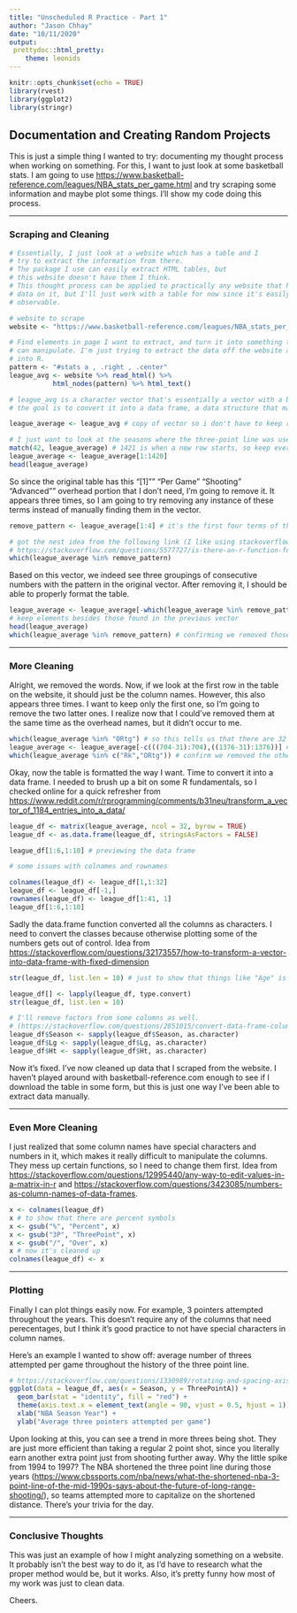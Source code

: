 ---
title: "Unscheduled R Practice - Part 1"
author: "Jason Chhay"
date: "10/11/2020"
output:
 prettydoc::html_pretty:
    theme: leonids
---

```{r setup, include=FALSE}
knitr::opts_chunk$set(echo = TRUE)
library(rvest)
library(ggplot2)
library(stringr)
```

## Documentation and Creating Random Projects

This is just a simple thing I wanted to try: documenting my thought process when working on something.
For this, I want to just look at some basketball stats.
I am going to use <https://www.basketball-reference.com/leagues/NBA_stats_per_game.html> and try scraping some
information and maybe plot some things. I'll show my code doing this process.

***

### Scraping and Cleaning

```{r}
# Essentially, I just look at a website which has a table and I
# try to extract the information from there.
# The package I use can easily extract HTML tables, but
# this website doesn't have them I think.
# This thought process can be applied to practically any website that has
# data on it, but I'll just work with a table for now since it's easily
# observable.

# website to scrape
website <- "https://www.basketball-reference.com/leagues/NBA_stats_per_game.html"

# Find elements in page I want to extract, and turn it into something that we
# can manipulate. I'm just trying to extract the data off the website and place it
# into R.
pattern <- "#stats a , .right , .center"
league_avg <- website %>% read_html() %>%
           html_nodes(pattern) %>% html_text()

# league_avg is a character vector that's essentially a vector with a bunch of data
# the goal is to convert it into a data frame, a data structure that makes a lot more sense

league_average <- league_avg # copy of vector so i don't have to keep requesting info from the website

# I just want to look at the seasons where the three-point line was used, aka starting at 1979-80
match(42, league_average) # 1421 is when a new row starts, so keep everything before this
league_average <- league_average[1:1420]
head(league_average)
```

So since the original table has this "[1] ""         "Per Game" "Shooting" "Advanced"" overhead portion that I don't need, I'm going to remove it. It appears three times, so I am going to try removing any instance of these
terms instead of manually finding them in the vector.

```{r}
remove_pattern <- league_average[1:4] # it's the first four terms of the vector

# got the nest idea from the following link (I like using stackoverflow for these kind of scenarios):
# https://stackoverflow.com/questions/5577727/is-there-an-r-function-for-finding-the-index-of-an-element-in-a-vector
which(league_average %in% remove_pattern)

```

Based on this vector, we indeed see three groupings of consecutive numbers with the pattern in the original vector. After
removing it, I should be able to properly format the table.

```{r}
league_average <- league_average[-which(league_average %in% remove_pattern)]
# keep elements besides those found in the previous vector
head(league_average)
which(league_average %in% remove_pattern) # confirming we removed those words from the vector
```

***

### More Cleaning

Alright, we removed the words. Now, if we look at the first row in the table on the website, it should just be the column names.
However, this also appears three times. I want to keep only the first one, so I'm going to remove the two latter ones. I realize
now that I could've removed them at the same time as the overhead names, but it didn't occur to me.

```{r}
which(league_average %in% "ORtg") # so this tells us that there are 32 columns.
league_average <- league_average[-c(((704-31):704),((1376-31):1376))] # really ugly looking way to say "remove the two latter rows"
which(league_average %in% c("Rk","ORtg")) # confirm we removed the other instances of the rows
```

Okay, now the table is formatted the way I want. Time to convert it into a data frame. I needed to brush up a bit on some R fundamentals, so I checked online for a quick refresher from  <https://www.reddit.com/r/rprogramming/comments/b31neu/transform_a_vector_of_1184_entries_into_a_data/>

```{r}
league_df <- matrix(league_average, ncol = 32, byrow = TRUE)
league_df <- as.data.frame(league_df, stringsAsFactors = FALSE)

league_df[1:6,1:10] # previewing the data frame

# some issues with colnames and rownames

colnames(league_df) <- league_df[1,1:32]
league_df <- league_df[-1,]
rownames(league_df) <- league_df[1:41, 1]
league_df[1:6,1:10]
```

Sadly the data.frame function converted all the columns as characters. I need to convert the classes because otherwise plotting
some of the numbers gets out of control. Idea from <https://stackoverflow.com/questions/32173557/how-to-transform-a-vector-into-data-frame-with-fixed-dimension>

```{r}
str(league_df, list.len = 10) # just to show that things like "Age" is a character right now

league_df[] <- lapply(league_df, type.convert)
str(league_df, list.len = 10)

# I'll remove factors from some columns as well.
# (https://stackoverflow.com/questions/2851015/convert-data-frame-columns-from-factors-to-characters)
league_df$Season <- sapply(league_df$Season, as.character)
league_df$Lg <- sapply(league_df$Lg, as.character)
league_df$Ht <- sapply(league_df$Ht, as.character)

```

Now it's fixed. I've now cleaned up data that I scraped from the website. I haven't played around with basketball-reference.com enough
to see if I download the table in some form, but this is just one way I've been able to extract data manually.

***

### Even More Cleaning

I just realized that some column names have special characters and numbers in it, which makes it really difficult to manipulate the columns. They mess up certain functions, so I need to change them first.
Idea from <https://stackoverflow.com/questions/12995440/any-way-to-edit-values-in-a-matrix-in-r> and <https://stackoverflow.com/questions/3423085/numbers-as-column-names-of-data-frames>.

```{r}
x <- colnames(league_df)
x # to show that there are percent symbols
x <- gsub("%", "Percent", x)
x <- gsub("3P", "ThreePoint", x)
x <- gsub("/", "Over", x)
x # now it's cleaned up
colnames(league_df) <- x
```

***

### Plotting

Finally I can plot things easily now.
For example, 3 pointers attempted throughout the years. This doesn't require any of the columns that need perecentages,
but I think it's good practice to not have special characters in column names.

Here's an example I wanted to show off: average number of threes attempted per game throughout the history of the three point line.

```{r}
# https://stackoverflow.com/questions/1330989/rotating-and-spacing-axis-labels-in-ggplot2
ggplot(data = league_df, aes(x = Season, y = ThreePointA)) +
  geom_bar(stat = "identity", fill = "red") +
  theme(axis.text.x = element_text(angle = 90, vjust = 0.5, hjust = 1)) +
  xlab("NBA Season Year") +
  ylab("Average three pointers attempted per game")
```

Upon looking at this, you can see a trend in more threes being shot. They are just more efficient than taking a regular 2 point shot, since you literally earn another extra point just from shooting further away.
Why the little spike from 1994 to 1997? The NBA shortened the three point line during those years (<https://www.cbssports.com/nba/news/what-the-shortened-nba-3-point-line-of-the-mid-1990s-says-about-the-future-of-long-range-shooting/>), so teams
attempted more to capitalize on the shortened distance. There's your trivia for the day.

***

### Conclusive Thoughts

This was just an example of how I might analyzing something on a website. It probably isn't the best way to do it, as I'd
have to research what the proper method would be, but it works. Also, it's pretty funny how most of my work was just to clean
data.

Cheers.

